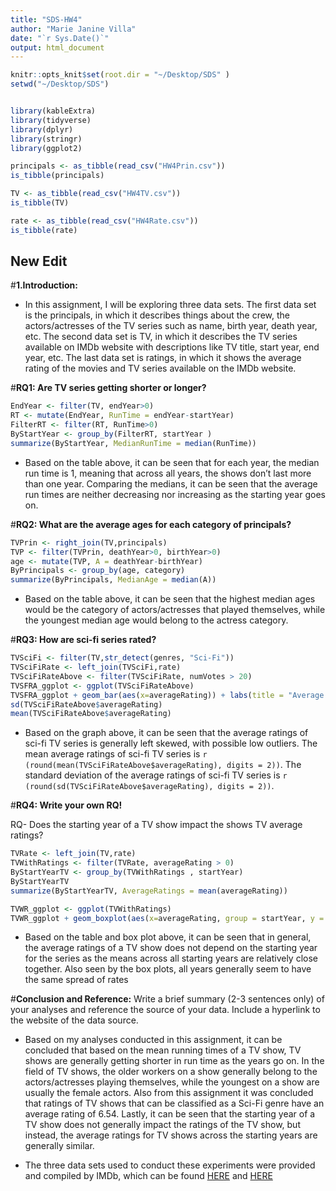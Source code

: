 ```yaml
---
title: "SDS-HW4"
author: "Marie Janine Villa"
date: "`r Sys.Date()`"
output: html_document
---
```


```r
knitr::opts_knit$set(root.dir = "~/Desktop/SDS" )
setwd("~/Desktop/SDS")


library(kableExtra)
library(tidyverse)
library(dplyr)
library(stringr)
library(ggplot2)

principals <- as_tibble(read_csv("HW4Prin.csv"))
is_tibble(principals)

TV <- as_tibble(read_csv("HW4TV.csv"))
is_tibble(TV)

rate <- as_tibble(read_csv("HW4Rate.csv"))
is_tibble(rate)

```
## New Edit

#**1.Introduction:**

  - In this assignment, I will be exploring three data sets. The first data set is the principals, in which it describes things about the crew, the actors/actresses of the TV series such as name, birth year, death year, etc. The second data set is TV, in which it describes the TV series available on IMDb website with descriptions like TV title, start year, end year, etc. The last data set is ratings, in which it shows the average rating of the movies and TV series available on the IMDb website. 
  
  
#**RQ1: Are TV series getting shorter or longer?**


```r
EndYear <- filter(TV, endYear>0)
RT <- mutate(EndYear, RunTime = endYear-startYear)
FilterRT <- filter(RT, RunTime>0)
ByStartYear <- group_by(FilterRT, startYear )
summarize(ByStartYear, MedianRunTime = median(RunTime))
```
  - Based on the table above, it can be seen that for each year, the median run time is 1, meaning that across all years, the shows don't last more than one year. Comparing the medians, it can be seen that the average run times are neither decreasing nor increasing as the starting year goes on. 


#**RQ2: What are the average ages for each category of principals?**

```r
TVPrin <- right_join(TV,principals)
TVP <- filter(TVPrin, deathYear>0, birthYear>0)
age <- mutate(TVP, A = deathYear-birthYear)
ByPrincipals <- group_by(age, category)
summarize(ByPrincipals, MedianAge = median(A))
```
  - Based on the table above, it can be seen that the highest median ages would be the category of actors/actresses that played themselves, while the youngest median age would belong to the actress category.


#**RQ3: How are sci-fi series rated?**

```r
TVSciFi <- filter(TV,str_detect(genres, "Sci-Fi"))
TVSciFiRate <- left_join(TVSciFi,rate)
TVSciFiRateAbove <- filter(TVSciFiRate, numVotes > 20)
TVSFRA_ggplot <- ggplot(TVSciFiRateAbove)
TVSFRA_ggplot + geom_bar(aes(x=averageRating)) + labs(title = "Average Ratings for Sci-Fi TV series", x = "Ratings", y = "Count" )
sd(TVSciFiRateAbove$averageRating)
mean(TVSciFiRateAbove$averageRating)
```

  - Based on the graph above, it can be seen that the average ratings of sci-fi TV series is generally left skewed, with possible low outliers. The mean average ratings of sci-fi TV series is `r (round(mean(TVSciFiRateAbove$averageRating), digits = 2))`. The standard deviation of the average ratings of sci-fi TV series is `r (round(sd(TVSciFiRateAbove$averageRating), digits = 2))`.


#**RQ4: Write your own RQ!**

RQ- Does the starting year of a TV show impact the shows TV average ratings?

```r
TVRate <- left_join(TV,rate)
TVWithRatings <- filter(TVRate, averageRating > 0)
ByStartYearTV <- group_by(TVWithRatings , startYear)
ByStartYearTV
summarize(ByStartYearTV, AverageRatings = mean(averageRating))

TVWR_ggplot <- ggplot(TVWithRatings)
TVWR_ggplot + geom_boxplot(aes(x=averageRating, group = startYear, y = startYear)) + labs(title = "Average Ratings for TV series by starting year" )

```

- Based on the table and box plot above, it can be seen that in general, the average ratings of a TV show does not depend on the starting year for the series as the means across all starting years are relatively close together. Also seen by the box plots, all years generally seem to have the same spread of rates 


#**Conclusion and Reference:**
Write a brief summary (2-3 sentences only) of your analyses and reference the source of your data. Include a hyperlink to the website of the data source.

  - Based on my analyses conducted in this assignment, it can be concluded that based on the mean running times of a TV show, TV shows are generally getting shorter in run time as the years go on. In the field of TV shows, the older workers on a show generally belong to the actors/actresses playing themselves, while the youngest on a show are usually the female actors. Also from this assignment it was concluded that ratings of TV shows that can be classified as a Sci-Fi genre have an average rating of 6.54. Lastly, it can be seen that the starting year of a TV show does not generally impact the ratings of the TV show, but instead, the average ratings for TV shows across the starting years are generally similar. 
  
  - The three data sets used to conduct these experiments were provided and compiled by IMDb, which can be found [HERE](https://www.imdb.com/) and [HERE](https://developer.imdb.com/non-commercial-datasets/)
